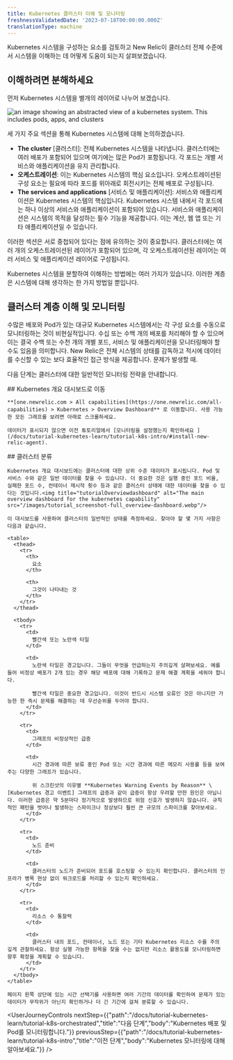 ```yaml
---
title: Kubernetes 클러스터 이해 및 모니터링
freshnessValidatedDate: '2023-07-18T00:00:00.000Z'
translationType: machine
---
```


Kubernetes 시스템을 구성하는 요소를 검토하고 New Relic이 클러스터 전체 수준에서 시스템을 이해하는 데 어떻게 도움이 되는지 살펴보겠습니다.

## 이해하려면 분해하세요

먼저 Kubernetes 시스템을 별개의 레이어로 나누어 보겠습니다.

<img
  title="k8sDiagramContext"
  alt="an image showing an abstracted view of a kubernetes system. This includes pods, apps, and clusters"
  src="/images/tutorials_diagram_kubernetes-overview.webp"
/>

세 가지 주요 섹션을 통해 Kubernetes 시스템에 대해 논의하겠습니다.

* **The cluster** \[클러스터]: 전체 Kubernetes 시스템을 나타냅니다. 클러스터에는 여러 배포가 포함되어 있으며 여기에는 많은 Pod가 포함됩니다. 각 포드는 개별 서비스와 애플리케이션을 유지 관리합니다.
* **오케스트레이션**: 이는 Kubernetes 시스템의 핵심 요소입니다. 오케스트레이션된 구성 요소는 필요에 따라 포드를 위아래로 회전시키는 전체 배포로 구성됩니다.
* **The services and applications** \[서비스 및 애플리케이션]: 서비스와 애플리케이션은 Kubernetes 시스템의 핵심입니다. Kubernetes 시스템 내에서 각 포드에는 하나 이상의 서비스와 애플리케이션이 포함되어 있습니다. 서비스와 애플리케이션은 시스템의 목적을 달성하는 필수 기능을 제공합니다. 이는 계산, 웹 앱 또는 기타 애플리케이션일 수 있습니다.

이러한 섹션은 서로 중첩되어 있다는 점에 유의하는 것이 중요합니다. 클러스터에는 여러 개의 오케스트레이션된 레이어가 포함되어 있으며, 각 오케스트레이션된 레이어는 여러 서비스 및 애플리케이션 레이어로 구성됩니다.

<Callout variant="important">
  Kubernetes 시스템을 분할하여 이해하는 방법에는 여러 가지가 있습니다. 이러한 계층은 시스템에 대해 생각하는 한 가지 방법일 뿐입니다.
</Callout>

## 클러스터 계층 이해 및 모니터링

수많은 배포와 Pod가 있는 대규모 Kubernetes 시스템에서는 각 구성 요소를 수동으로 모니터링하는 것이 비현실적입니다. 수십 또는 수백 개의 배포를 처리해야 할 수 있으며 이는 결국 수백 또는 수천 개의 개별 포드, 서비스 및 애플리케이션을 모니터링해야 할 수도 있음을 의미합니다. New Relic은 전체 시스템의 상태를 감독하고 적시에 데이터를 수신할 수 있는 보다 효율적인 접근 방식을 제공합니다. <InlinePopover type="alerts"/>문제가 발생할 때.

다음 단계는 클러스터에 대한 일반적인 모니터링 전략을 안내합니다.

<Steps>
  <Step>
    ## Kubernetes 개요 대시보드로 이동

    **[one.newrelic.com > All capabilities](https://one.newrelic.com/all-capabilities) > Kubernetes > Overview Dashboard** 로 이동합니다. 사용 가능한 모든 그래프를 보려면 아래로 스크롤하세요.

    데이터가 표시되지 않으면 이전 튜토리얼에서 [모니터링을 설정했는지 확인하세요 ](/docs/tutorial-kubernetes-learn/tutorial-k8s-intro/#install-new-relic-agent).
  </Step>

  <Step>
    ## 클러스터 분류

    Kubernetes 개요 대시보드에는 클러스터에 대한 상위 수준 데이터가 표시됩니다. Pod 및 서비스 수와 같은 일반 데이터를 찾을 수 있습니다. 더 중요한 것은 실행 중인 포드 비율, 실패한 포드 수, 컨테이너 재시작 횟수 등과 같은 클러스터 상태에 대한 데이터를 찾을 수 있다는 것입니다.<img title="tutorialOverviewdashboard" alt="The main overview dashboard for the kubernetes capability" src="/images/tutorial_screenshot-full_overview-dashboard.webp"/>

    이 대시보드를 사용하여 클러스터의 일반적인 상태를 측정하세요. 찾아야 할 몇 가지 사항은 다음과 같습니다.

    <table>
      <thead>
        <tr>
          <th>
            요소
          </th>

          <th>
            그것이 나타내는 것
          </th>
        </tr>
      </thead>

      <tbody>
        <tr>
          <td>
            빨간색 또는 노란색 타일
          </td>

          <td>
            노란색 타일은 경고입니다. 그들이 무엇을 언급하는지 주의깊게 살펴보세요. 예를 들어 비정상 배포가 2개 있는 경우 해당 배포에 대해 기록하고 문제 해결 계획을 세워야 합니다.

            빨간색 타일은 중요한 경고입니다. 이것이 반드시 시스템 오류인 것은 아니지만 가능한 한 즉시 문제를 해결하는 데 우선순위를 두어야 합니다.
          </td>
        </tr>

        <tr>
          <td>
            그래프의 비정상적인 급증
          </td>

          <td>
            시간 경과에 따른 보류 중인 Pod 또는 시간 경과에 따른 메모리 사용률 등을 보여주는 다양한 그래프가 있습니다.

            위 스크린샷의 이유별 **Kubernetes Warning Events by Reason** \[Kubernetes 경고 이벤트] 그래프의 급증과 같이 급증이 항상 우려할 만한 원인은 아닙니다. 이러한 급증은 약 5분마다 정기적으로 발생하므로 위험 신호가 발생하지 않습니다. 규칙적인 패턴을 벗어나 발생하는 스파이크나 정상보다 훨씬 큰 규모의 스파이크를 찾아보세요.
          </td>
        </tr>

        <tr>
          <td>
            노드 준비
          </td>

          <td>
            클러스터의 노드가 준비되어 포드를 호스팅할 수 있는지 확인합니다. 클러스터의 인프라가 병목 현상 없이 워크로드를 처리할 수 있는지 확인하세요.
          </td>
        </tr>

        <tr>
          <td>
            리소스 수 통찰력
          </td>

          <td>
            클러스터 내의 포드, 컨테이너, 노드 또는 기타 Kubernetes 리소스 수를 주의 깊게 관찰하세요. 항상 실행 가능한 항목을 찾을 수는 없지만 리소스 활용도를 모니터링하면 향후 확장을 계획할 수 있습니다.
          </td>
        </tr>
      </tbody>
    </table>

    페이지 왼쪽 상단에 있는 시간 선택기를 사용하면 여러 기간의 데이터를 확인하여 문제가 있는 데이터가 무작위가 아닌지 확인하거나 더 긴 기간에 걸쳐 분류할 수 있습니다.
  </Step>
</Steps>

<UserJourneyControls
  nextStep={{"path":"/docs/tutorial-kubernetes-learn/tutorial-k8s-orchestrated","title":"다음 단계","body":"Kubernetes 배포 및 Pod를 모니터링합니다."}}
  previousStep={{"path":"/docs/tutorial-kubernetes-learn/tutorial-k8s-intro","title":"이전 단계","body":"Kubernetes 모니터링에 대해 알아보세요."}}
/>
